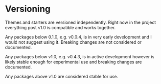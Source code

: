 <SEO
  title="Versioning"
  description="Information about version control in Gatsby Theme Catalyst so you can understand when a theme is considered stable and ready for use versus when it is in development. Gatsby Theme Catalyst is an opinionated set of integrated themes and starters to accelerate your next Gatsby project."
/>

# Versioning

Themes and starters are versioned independently. Right now in the project everything post v1.0 is compatible and works together.

Any packages below 0.1.0, e.g. v0.0.4, is in very early development and I would not suggest using it. Breaking changes are not considered or documented.

Any packages below v1.0, e.g. v0.4.3, is in active development however is likely stable enough for experimental use and breaking changes are documented.

Any packages above v1.0 are considered stable for use.
